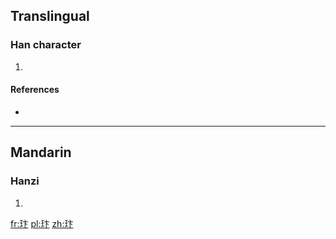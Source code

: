 ==Translingual==

===Han character===
{{Han char|rn=96|rad=玉|as=04|sn=8|four=|canj=一土卜卜 (MGYY)}}

# {{defn|Han|sort=玉04}}

====References====
* {{Han ref|kx=0728.070|dkj=20864|dj=1140.070|hdz=21105.020|uh=73A3|ud=29603}}

----

==Mandarin==

===Hanzi===
{{cmn-hanzi|pin=[[bàng]] ([[bang4]]), [[biàn]] ([[bian4]])|wg=pang<sup>4</sup>, pien<sup>4</sup>}}

# {{defn|lang=cmn|sort=玉04}}

[[fr:玣]]
[[pl:玣]]
[[zh:玣]]
